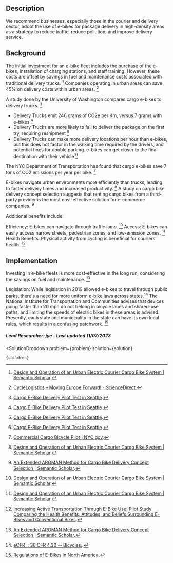 

## Description

We recommend businesses, especially those in the courier and delivery sector, adopt the use of e-bikes for package delivery in high-density areas as a strategy to reduce traffic, reduce pollution, and improve delivery service.

## Background

The initial investment for an e-bike fleet includes the purchase of the e-bikes, installation of charging stations, and staff training. However, these costs are offset by savings in fuel and maintenance costs associated with traditional delivery trucks. [^"1"] Companies operating in urban areas can save 45% on delivery costs within urban areas. [^"6"]

A study done by the University of Washington compares cargo e-bikes to delivery trucks. [^"5"]
- Delivery Trucks emit 246 grams of CO2e per Km, versus 7 grams with e-bikes [^"5"]
- Delivery Trucks are more likely to fail to deliver the package on the first try, requiring reshipment [^"5"]
- Delivery Trucks can make more delivery locations per hour than e-bikes, but this does not factor in the walking time required by the drivers, and potential fines for double parking. e-bikes can get closer to the final destination with their vehicle [^"5"]

The NYC Department of Transportation has found that cargo e-bikes save 7 tons of CO2 emissions per year per bike. [^"8"]

E-bikes navigate urban environments more efficiently than trucks, leading to faster delivery times and increased productivity.  [^"1"] A study on cargo bike delivery concept selection suggests that renting cargo bikes from a third-party provider is the most cost-effective solution for e-commerce companies. [^"2"]

Additional benefits include:

Efficiency: E-bikes can navigate through traffic jams.  [^"1"]
Access: E-bikes can easily access narrow streets, pedestrian zones, and low-emission zones.  [^"1"]
Health Benefits: Physical activity from cycling is beneficial for couriers' health. [^"3"]


## Implementation

Investing in e-bike fleets is more cost-effective in the long run, considering the savings on fuel and maintenance. [^"2"]

Legislation: While legislation in 2019 allowed e-bikes to travel through public parks, there's a need for more uniform e-bike laws across states.[^"9"] The National Institute for Transportation and Communities advises that devices going faster than 20 mph do not belong in bicycle lanes and shared-use paths, and limiting the speeds of electric bikes in these areas is advised. Presently, each state and municipality in the state can have its own local rules, which results in a confusing patchwork. [^"4"]



##### Lead Researcher: jye - Last updated 11/07/2023

[^"1"]:  [Design and Operation of an Urban Electric Courier Cargo Bike System | Semantic Scholar](https://www.semanticscholar.org/paper/Design-and-Operation-of-an-Urban-Electric-Courier-Niels-Hof/9258012f46d8d5b6fe4deeda606de22fd8a60998). 
[^"2"]:  [An Extended AROMAN Method for Cargo Bike Delivery Concept Selection | Semantic Scholar](https://www.semanticscholar.org/paper/An-Extended-AROMAN-Method-for-Cargo-Bike-Delivery-Bo%C5%A1kovi%C4%87-%C5%A0vadlenka/435c340285d2a8437b681fe69626a9544eda2101). 
[^"3"]:  [Increasing Active Transportation Through E-Bike Use: Pilot Study Comparing the Health Benefits, Attitudes, and Beliefs Surrounding E-Bikes and Conventional Bikes](https://www.ncbi.nlm.nih.gov/pmc/articles/PMC6293244/). 
[^"4"]:  [Regulations of E-Bikes in North America](https://ppms.trec.pdx.edu/media/project_files/NITC-RR-564_Regulations_of_E-Bikes_in_North_America_1.pdf). 
[^"5"]:  [Cargo E-Bike Delivery Pilot Test in Seattle](https://depts.washington.edu/sctlctr/sites/default/files/research_pub_files/Cargo-E-Bike-Delivery-Report.pdf). 
[^"6"]:  [CycleLogistics – Moving Europe Forward! - ScienceDirect](https://www.sciencedirect.com/science/article/pii/S2352146516000478?via%3Dihub). 
[^"7"]:  [Potential for e-cargo bikes to reduce congestion and pollution from vans in cities](https://www.cistoustopou.cz/sites/default/files/article/2020-11/potential-for-e-cargo-bikes-to-reduce-congestion-and-pollution-from-vans-final.pdf). 
[^"8"]:  [Commercial Cargo Bicycle Pilot | NYC.gov](https://www.nyc.gov/html/dot/downloads/pdf/commercial-cargo-bicycle-pilot-evaluation-report.pdf). 
[^"9"]:  [eCFR :: 36 CFR 4.30 -- Bicycles.](https://www.ecfr.gov/current/title-36/chapter-I/part-4/section-4.30). 





  <SolutionDropdown 
    problem={problem} 
    solution={solution}
  >
    {children}
  </SolutionDropdown>